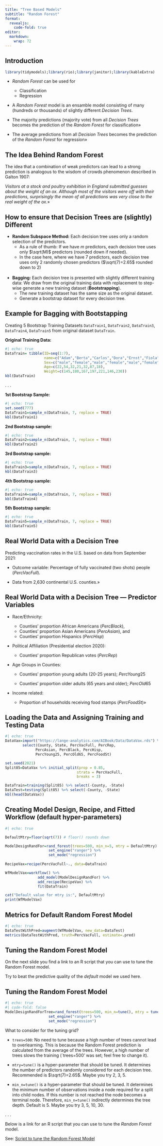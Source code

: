```yaml
---
title: "Tree Based Models"
subtitle: "Random Forest"
format: 
  revealjs:
    code-fold: true
editor: 
  markdown: 
    wrap: 72
---
```


## Introduction

```r
library(tidymodels);library(rio);library(janitor);library(kableExtra)
```




-   *Random Forest* can be used for

    -   Classification
    -   Regression

-   A *Random Forest* model is an ensamble model consisting of many (hundreds or thousands) of slightly different *Decision Trees*.

- The majority predictions (majority vote) from all *Decision Trees* becomes the prediction of the *Random Forest* for classification» 

- The average predictions from all *Decision Trees* becomes the prediction of the *Random Forest* for regression» 

## The Idea Behind Random Forest

The idea that a combination of weak predictors can lead to a strong prediction is analogous to the wisdom of crowds
phenomenon described in Galton 1907:

*Visitors at a stock and poultry exhibition in England submitted
guesses about the weight of an ox. Although most of the visitors were off with their predictions, surprisingly
the mean of all predictions was very close to the real weight of the ox.*»

## How to ensure that Decision Trees are (slightly) Different {.smaller}

- **Random Subspace Method:** Each decision tree uses only a random selection of the predictors.
     - As a rule of thumb: If we have $m$ predictors, each decision tree uses only $\sqrt(M)$ predictors (rounded down if needed).
     - In the case here, where we have $7$ predictors, each decision tree uses only $2$ randomly chosen predictors ($\sqrt(7)=2.65$ rounded down to $2$)<br> <br>  

- **Bagging:** Each decision tree is presented with slightly different training data: We draw from the original training data with replacement to step-wise generate a new training dataset (**Bootstrapping**).
     - The new training dataset has the same size as the original dataset.
     - Generate a bootstrap dataset for every decision tree. 
     
## Example for Bagging with Bootstapping {.scrollable .smaller}

Creating 5 Bootstrap Training Datasets `DataTrain1`, `DataTrain2`, `DataTrain3`, `DataTrain4`, `DataTrain5` from original dataset `DataTrain`.

**Original Training Data:**

```r
#| echo: true
DataTrain= tibble(ID=seq(1:7),
                  name=c("Adam","Berta","Carlos","Dora","Ernst","Fiola","Gert"),
                  Sex=c("male","female","male","female","male","female","male"),
                  Age=c(22,54,32,21,32,87,18),
                  Weight=c(145,180,167,197,221,146,230))
kbl(DataTrain)
```

. . .

**1st Bootstrap Sample:**

```r
#| echo: true
set.seed(777)
DataTrain1=sample_n(DataTrain, 7, replace = TRUE)
kbl(DataTrain1)
```

**2nd Bootstrap sample:**

```r
#| echo: true
DataTrain2=sample_n(DataTrain, 7, replace = TRUE)
kbl(DataTrain2)
```

**3rd Bootstrap sample:**

```r
#| echo: true
DataTrain3=sample_n(DataTrain, 7, replace = TRUE)
kbl(DataTrain3)
```

**4th Bootstrap sample:**

```r
#| echo: true
DataTrain4=sample_n(DataTrain, 7, replace = TRUE)
kbl(DataTrain4)
```

**5th Bootstrap sample:**

```r
#| echo: true
DataTrain5=sample_n(DataTrain, 7, replace = TRUE)
kbl(DataTrain5)
```



## Real World Data with a Decision Tree

Predicting vaccination rates in the U.S. based on data from September 2021:

- Outcome variable: Percentage of fully vaccinated (two shots) people ($PercVacFull$).

- Data from 2,630 continental U.S. counties.»

## Real World Data with a Decision Tree --- Predictor Variables {.smaller}

- Race/Ethnicity:

  - Counties' proportion African Americans ($PercBlack$), 
  - Counties' proportion Asian Americans ($PercAsian$), and 
  - Counties' proportion Hispanics ($PercHisp$)

- Political Affiliation (Presidential election 2020): 
  
  - Counties' proportion Republican votes ($PercRep$)

- Age Groups in Counties: 
  
  - Counties' proportion young adults (20-25 years);  $PercYoung25$
  
  - Counties' proportion older adults (65 years and older); $PercOld65$

- Income related: 
  - Proportion of households receiving food stamps ($PercFoodSt$)»

## Loading the Data and Assigning Training and Testing Data{.smaller}

```r
#| echo: true
DataVax=import("https://lange-analytics.com/AIBook/Data/DataVax.rds") %>%   
        select(County, State, PercVacFull, PercRep,
              PercAsian, PercBlack, PercHisp,
              PercYoung25, PercOld65, PercFoodSt)

set.seed(2021)
Split85=DataVax %>% initial_split(prop = 0.85,
                                 strata = PercVacFull,
                                 breaks = 3)

DataTrain=training(Split85) %>% select(-County, -State)
DataTest=testing(Split85) %>% select(-County, -State)
kbl(head(DataVax))
```

## Creating Model Design, Recipe, and Fitted Workflow (default hyper-parameters)

```r
#| echo: true

DefaultMtry=floor(sqrt(7)) # floor() rounds down

ModelDesignRandFor=rand_forest(trees=500, min_n=5, mtry = DefaultMtry) %>% 
                    set_engine("ranger") %>% 
                    set_mode("regression")
  
RecipeVax=recipe(PercVacFull~., data=DataTrain)

WfModelVax=workflow() %>% 
               add_model(ModelDesignRandFor) %>% 
               add_recipe(RecipeVax) %>% 
               fit(DataTrain)
```
```r
cat("Default value for mtry is:", DefaultMtry)
print(WfModelVax)
```

## Metrics for Default Random Forest Model

```r
#| echo: true
DataTestWithPred=augment(WfModelVax, new_data=DataTest)
metrics(DataTestWithPred, truth=PercVacFull, estimate=.pred)
```

## Tuning the Random Forest Model

On the next slide you find a link to an R script that you can use to tune the Random Forest model. 

Try to beat the predictive quality of the *default* model we used here.

## Tuning the Random Forest Model {.smaller}

```r
#| echo: true
#| code-fold: false
ModelDesignRandForTree=rand_forest(trees=500, min_n=tune(), mtry = tune()) %>% 
                    set_engine("ranger") %>% 
                    set_mode("regression")
```

What to consider for the tuning grid?

- `trees=500`: No need to tune because a high number of trees cannot lead to overlearning. This is because the Random Forest prediction is calculated from the average of the trees. However, a high number of trees slows the training (`trees=500' was set; feel free to change it).

- `mtry=tune()` is a hyper-parameter that should be tuned. It determines the number of predictors randomly considered for each decision tree. Recommended is $\sqrt(7)=2.65$. Maybe you try 2, 3, 5.

- `min_n=tune()` is a hyper-parameter that should be tuned. It determines the minimum  number of observations inside a node required for a split into child nodes. If this number is not reached the node becomes a terminal node. Therefore, `min_n=tune()` indirectly determines the tree depth.  Default is $5$. Maybe you try 3, 5, 10, 30.

. . .

Below is a link for an R script that you can use to tune the *Random Forest* model.

::: footer
See: [Script to tune the Random Forest Model](https://lange-analytics.com/AIBook/Scripts/TreeBasedRandForTuningScript.R) 
:::



